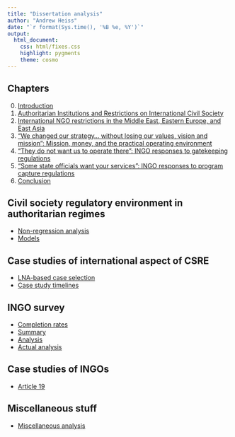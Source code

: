 ```yaml
---
title: "Dissertation analysis"
author: "Andrew Heiss"
date: "`r format(Sys.time(), '%B %e, %Y')`"
output: 
  html_document: 
    css: html/fixes.css
    highlight: pygments
    theme: cosmo
---
```


## Chapters

0. [Introduction](Writing/0_introduction/introduction.html)
1. [Authoritarian Institutions and Restrictions on International Civil Society](Writing/1_cs_regime_stability/cs_regime_stability.html)
2. [International NGO restrictions in the Middle East, Eastern Europe, and East Asia](Writing/2_country_case_studies/country_case_studies.html)
3. ["We changed our strategy… without losing our values, vision and mission": Mission, money, and the practical operating environment](Writing/3_ingo_mechanisms/ingo_mechanisms.html)
4. ["They do not want us to operate there": INGO responses to gatekeeping regulations](Writing/4_gatekeeping/gatekeeping.html)
5. ["Some state officials want your services": INGO responses to program capture regulations](Writing/5_program_capture/program_capture.html)
6. [Conclusion](Writing/6_conclusion/conclusion.html)


## Civil society regulatory environment in authoritarian regimes

- [Non-regression analysis](ngo_regs_regime_stability/misc_analysis.html)
- [Models](ngo_regs_regime_stability/models.html)

## Case studies of international aspect of CSRE

- [LNA-based case selection](country_case_studies/case_selection.html)
- [Case study timelines](country_case_studies/timelines.html)

## INGO survey

- [Completion rates](ingo_survey/completion_rates.html)
- [Summary](ingo_survey/survey_summary.html)
- [Analysis](ingo_survey/survey_analysis.html)
- [Actual analysis](ingo_survey/actual_analysis.html)

## Case studies of INGOs

- [Article 19](ingo_case_studies/article_19.html)

## Miscellaneous stuff

- [Miscellaneous analysis](misc/misc_analysis.html)
